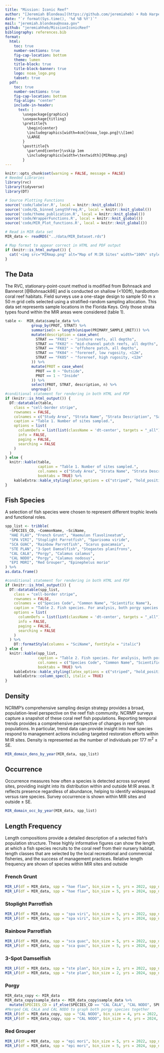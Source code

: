 ```yaml
---
title: "Mission: Iconic Reef"
author: "[Jeremiah Blondeau](https://github.com/jeremiaheb) + Rob Harper"
date: "`r format(Sys.time(), '%d %B %Y')`"
mail: "jeremiah.blondeau@noaa.gov"
github: "jeremiahheb/MissionIconicReef"
bibliography: references.bib
format: 
  html:
    toc: true
    number-sections: true
    fig-cap-location: bottom
    theme: lumen
    title-block: true
    title-block-banner: true
    logo: noaa_logo.png
    tabset: true 
  pdf:
    toc: true
    number-sections: true
    fig-cap-location: bottom
    fig-align: "center"
    include-in-header:
      text: |
        \usepackage{graphicx}
        \usepackage{titling}
        \pretitle{%
          \begin{center}
          \includegraphics[width=4cm]{noaa_logo.png}\\[1em]
          \LARGE
        }
        \posttitle{%
          \par\end{center}\vskip 1em
          \includegraphics[width=\textwidth]{MIRmap.png}
        }
---
```


<!-- html-only -->

```{=html}
<style>
  nav#TOC {
    font-size: 0.85em;
  }
</style>
```

```r
knitr::opts_chunk$set(warning = FALSE, message = FALSE)
# Needed Libraries
library(rvc)
library(tidyverse)
library(DT)

# Source Plotting Functions
source('code/labeler.R', local = knitr::knit_global())
source('code/QL_binned_LengthFreq.R', local = knitr::knit_global())
source('code/theme_publication.R', local = knitr::knit_global())
source('code/WrapperFunctions.R', local = knitr::knit_global())
source('code/MIR_Plot_functions.R', local = knitr::knit_global())

# Read in MIR data set
MIR_data <- readRDS("../data/MIR_Dataset.rds")
```

```r
# Map format to appear correct in HTML and PDF output
if (knitr::is_html_output()) {
  cat('<img src="MIRmap.png" alt="Map of M:IR Sites" width="100%" style="margin-top: 1em;">')
}
```

\newpage

## The Data

The RVC, stationary-point-count method is modified from Bohnsack and Bannerot [@Bohnsack86] and is conducted on shallow (\<100ft), hardbottom coral reef habitats. Field surveys use a one-stage design to sample 50 m x 50 m grid cells selected using a stratified-random sampling allocation. This data set represents sample locations in the Florida Keys. Only those strata types found within the MIR areas were considered (table 1).

```r
table <-  MIR_data$sample_data %>%
            group_by(PROT, STRAT) %>%
            summarise(n = length(unique(PRIMARY_SAMPLE_UNIT))) %>%
            mutate(description = case_when(
              STRAT == "FK01" ~ "inshore reefs, all depths",
              STRAT == "FK02" ~ "mid-channel patch reefs, all depths",
              STRAT == "FK03" ~ "offshore patch, all depths",
              STRAT == "FK04" ~ "forereef, low rugosity, <12m",
              STRAT == "FK05" ~ "forereef, high rugosity, <12m"
            )) %>%
            mutate(PROT = case_when(
              PROT == 0 ~ "Outside",
              PROT == 1 ~ "Inside"
            )) %>% 
            select(PROT, STRAT, description, n) %>%
            ungroup()
#conditional statement for rendering in both HTML and PDF
if (knitr::is_html_output()) {
  DT::datatable(table,
    class = "cell-border stripe", 
    rownames = FALSE,
    colnames = c("Study Area", "Strata Name", "Strata Description", "Sample Number"),
    caption = "Table 1. Number of sites sampled.",
    options = list(
      columnDefs = list(list(className = 'dt-center', targets = "_all")),
      info = FALSE,
      paging = FALSE,
      searching = FALSE
    )
  )
} else {
  knitr::kable(table,
               caption = "Table 1. Number of sites sampled.",
               col.names = c("Study Area", "Strata Name", "Strata Description", "Sample Number"),
               booktabs = TRUE) %>%
    kableExtra::kable_styling(latex_options = c("striped", "hold_position"), font_size = 10)
}

```

## Fish Species

A selection of fish species were chosen to represent different trophic levels and functional roles.

```r
spp_list <- tribble(
  ~SPECIES_CD, ~CommonName, ~SciName,
  "HAE FLAV", "French Grunt", "Haemulon flavolineatum",
  "SPA VIRI", "Stoplight Parrotfish", "Sparisoma viride",
  "SCA GUAC", "Rainbow Parrotfish", "Scarus guacamaia", 
  "STE PLAN", "3-Spot Damselfish", "Stegastes planifrons",
  "CAL CALA", "Porgy", "Calamus calamus",
  "CAL NODO", "Porgy", "Calamus nodosus",
  "EPI MORI", "Red Grouper", "Epinephelus morio"
) %>%
as.data.frame()

#conditional statement for rendering in both HTML and PDF
if (knitr::is_html_output()) {
  DT::datatable(spp_list,
    class = "cell-border stripe",
    rownames = FALSE,
    colnames = c("Species Code", "Common Name", "Scientific Name"),
    caption = "Table 2. Fish species. For analysis, both porgy species were combined.",
    options = list(
      columnDefs = list(list(className = 'dt-center', targets = "_all")),
      info = FALSE,
      paging = FALSE,
      searching = FALSE
    )
  ) %>%
    DT::formatStyle(columns = "SciName", fontStyle = "italic")
} else {
  knitr::kable(spp_list,
               caption = "Table 2. Fish species. For analysis, both porgy species were combined.",
               col.names = c("Species Code", "Common Name", "Scientific Name"),
               booktabs = TRUE) %>%
    kableExtra::kable_styling(latex_options = c("striped", "hold_position"), font_size = 10) %>%
    kableExtra::column_spec(3, italic = TRUE)
}
```

\newpage

## Density

NCRMP’s comprehensive sampling design strategy provides a broad, population-level perspective on the reef fish community. NCRMP surveys capture a snapshot of these coral reef fish populations. Reporting temporal trends provides a comprehensive perspective of changes in reef fish populations. In particular, trend data can provide insight into how species respond to management actions including targeted restoration efforts within M:IR sites. Density is represented as the number of individuals per 177 m$^{2}$ ± SE.

```r
MIR_domain_dens_by_year(MIR_data, spp_list)
```

\newpage

## Occurrence

Occurrence measures how often a species is detected across surveyed sites, providing insight into its distribution within and outside M:IR areas. It reflects presence regardless of abundance, helping to identify widespread versus rare species. Survey occurrence is shown within MIR sites and outside ± SE.

```r
MIR_domain_occ_by_year(MIR_data, spp_list)
```

\newpage

## Length Frequency {.tabset}

Length compositions provide a detailed description of a selected fish’s population structure. These highly informative figures can show the length at which a fish species recruits to the coral reef from their nursery habitat, length classes that are selected by the local recreational and commercial fisheries, and the success of management practices. Relative length frequency are shown of species within MIR sites and outside

### French Grunt

```r
MIR_LF(df = MIR_data, spp = "hae flav", bin_size = 5, yrs = 2022, spp_name = "French grunt")
MIR_LF(df = MIR_data, spp = "hae flav", bin_size = 5, yrs = 2024, spp_name = "French grunt")
```

### Stoplight Parrotfish

```r
MIR_LF(df = MIR_data, spp = "spa viri", bin_size = 5, yrs = 2022, spp_name = "Stoplight parrotfish")
MIR_LF(df = MIR_data, spp = "spa viri", bin_size = 5, yrs = 2024, spp_name = "Stoplight parrotfish")
```

### Rainbow Parrotfish

```r
MIR_LF(df = MIR_data, spp = "sca guac", bin_size = 5, yrs = 2022, spp_name = "Rainbow parrotfish")
MIR_LF(df = MIR_data, spp = "sca guac", bin_size = 5, yrs = 2024, spp_name = "Rainbow parrotfish")
```

### 3-Spot Damselfish

```r
MIR_LF(df = MIR_data, spp = "ste plan", bin_size = 2, yrs = 2022, spp_name = "3-spot damselfish")
MIR_LF(df = MIR_data, spp = "ste plan", bin_size = 2, yrs = 2024, spp_name = "3-spot damselfish")
```

### Porgy

```r
MIR_data_copy <- MIR_data
MIR_data_copy$sample_data <- MIR_data_copy$sample_data %>%
  mutate(SPECIES_CD = if_else(SPECIES_CD == "CAL CALA", "CAL NODO", SPECIES_CD))
#Merged CAL CALA and CAL NODO to graph both porgy species together
MIR_LF(df = MIR_data_copy, spp = "CAL NODO", bin_size = 4, yrs = 2022, spp_name = "Porgy")
MIR_LF(df = MIR_data_copy, spp = "CAL NODO", bin_size = 4, yrs = 2024, spp_name = "Porgy")
```

### Red Grouper

```r
MIR_LF(df = MIR_data, spp = "epi mori", bin_size = 5, yrs = 2022, spp_name = "Red Grouper")
MIR_LF(df = MIR_data, spp = "epi mori", bin_size = 5, yrs = 2024, spp_name = "Red Grouper")
```

